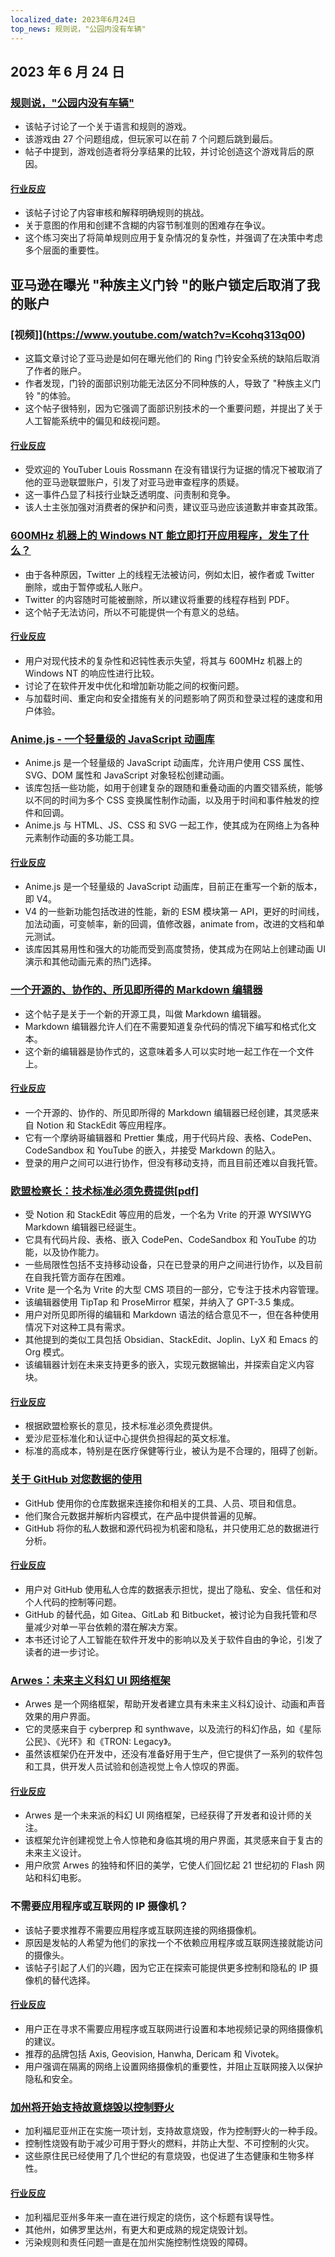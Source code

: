 ```yaml
---
localized_date: 2023年6月24日
top_news: 规则说，"公园内没有车辆"
---
```




<CallToAction />

<Steps>

## 2023 年 6 月 24 日

### [规则说，"公园内没有车辆"](https://novehiclesinthepark.com/)

- 该帖子讨论了一个关于语言和规则的游戏。
- 该游戏由 27 个问题组成，但玩家可以在前 7 个问题后跳到最后。
- 帖子中提到，游戏创造者将分享结果的比较，并讨论创造这个游戏背后的原因。

#### [行业反应](http://news.ycombinator.com/item?id=36453856)

- 该帖子讨论了内容审核和解释明确规则的挑战。
- 关于意图的作用和创建不含糊的内容节制准则的困难存在争议。
- 这个练习突出了将简单规则应用于复杂情况的复杂性，并强调了在决策中考虑多个层面的重要性。

## 亚马逊在曝光 "种族主义门铃 "的账户锁定后取消了我的账户

### [视频]](https://www.youtube.com/watch?v=Kcohq313q00)

- 这篇文章讨论了亚马逊是如何在曝光他们的 Ring 门铃安全系统的缺陷后取消了作者的账户。
- 作者发现，门铃的面部识别功能无法区分不同种族的人，导致了 "种族主义门铃 "的体验。
- 这个帖子很特别，因为它强调了面部识别技术的一个重要问题，并提出了关于人工智能系统中的偏见和歧视问题。

#### [行业反应](http://news.ycombinator.com/item?id=36443747)

- 受欢迎的 YouTuber Louis Rossmann 在没有错误行为证据的情况下被取消了他的亚马逊联盟账户，引发了对亚马逊审查程序的质疑。
- 这一事件凸显了科技行业缺乏透明度、问责制和竞争。
- 该人士主张加强对消费者的保护和问责，建议亚马逊应该道歉并审查其政策。

### [600MHz 机器上的 Windows NT 能立即打开应用程序，发生了什么？](https://twitter.com/jmmv/status/1671670996921896960)

- 由于各种原因，Twitter 上的线程无法被访问，例如太旧，被作者或 Twitter 删除，或由于暂停或私人账户。
- Twitter 的内容随时可能被删除，所以建议将重要的线程存档到 PDF。
- 这个帖子无法访问，所以不可能提供一个有意义的总结。

#### [行业反应](http://news.ycombinator.com/item?id=36446933)

- 用户对现代技术的复杂性和迟钝性表示失望，将其与 600MHz 机器上的 Windows NT 的响应性进行比较。
- 讨论了在软件开发中优化和增加新功能之间的权衡问题。
- 与加载时间、重定向和安全措施有关的问题影响了网页和登录过程的速度和用户体验。

### [Anime.js - 一个轻量级的 JavaScript 动画库](https://animejs.com/)

- Anime.js 是一个轻量级的 JavaScript 动画库，允许用户使用 CSS 属性、SVG、DOM 属性和 JavaScript 对象轻松创建动画。
- 该库包括一些功能，如用于创建复杂的跟随和重叠动画的内置交错系统，能够以不同的时间为多个 CSS 变换属性制作动画，以及用于时间和事件触发的控件和回调。
- Anime.js 与 HTML、JS、CSS 和 SVG 一起工作，使其成为在网络上为各种元素制作动画的多功能工具。

#### [行业反应](http://news.ycombinator.com/item?id=36442274)

- Anime.js 是一个轻量级的 JavaScript 动画库，目前正在重写一个新的版本，即 V4。
- V4 的一些新功能包括改进的性能，新的 ESM 模块第一 API，更好的时间线，加法动画，可变帧率，新的回调，值修改器，animate from，改进的文档和单元测试。
- 该库因其易用性和强大的功能而受到高度赞扬，使其成为在网站上创建动画 UI 演示和其他动画元素的热门选择。

### [一个开源的、协作的、所见即所得的 Markdown 编辑器](https://editor.vrite.io/)

- 这个帖子是关于一个新的开源工具，叫做 Markdown 编辑器。
- Markdown 编辑器允许人们在不需要知道复杂代码的情况下编写和格式化文本。
- 这个新的编辑器是协作式的，这意味着多人可以实时地一起工作在一个文件上。

#### [行业反应](http://news.ycombinator.com/item?id=36446045)

- 一个开源的、协作的、所见即所得的 Markdown 编辑器已经创建，其灵感来自 Notion 和 StackEdit 等应用程序。
- 它有一个摩纳哥编辑器和 Prettier 集成，用于代码片段、表格、CodePen、CodeSandbox 和 YouTube 的嵌入，并接受 Markdown 的贴入。
- 登录的用户之间可以进行协作，但没有移动支持，而且目前还难以自我托管。

### [欧盟检察长：技术标准必须免费提供[pdf]](https://curia.europa.eu/jcms/upload/docs/application/pdf/2023-06/cp230110en.pdf)

- 受 Notion 和 StackEdit 等应用的启发，一个名为 Vrite 的开源 WYSIWYG Markdown 编辑器已经诞生。
- 它具有代码片段、表格、嵌入 CodePen、CodeSandbox 和 YouTube 的功能，以及协作能力。
- 一些局限性包括不支持移动设备，只在已登录的用户之间进行协作，以及目前在自我托管方面存在困难。
- Vrite 是一个名为 Vrite 的大型 CMS 项目的一部分，它专注于技术内容管理。
- 该编辑器使用 TipTap 和 ProseMirror 框架，并纳入了 GPT-3.5 集成。
- 用户对所见即所得的编辑和 Markdown 语法的结合意见不一，但在各种使用情况下对这种工具有需求。
- 其他提到的类似工具包括 Obsidian、StackEdit、Joplin、LyX 和 Emacs 的 Org 模式。
- 该编辑器计划在未来支持更多的嵌入，实现元数据输出，并探索自定义内容块。

#### [行业反应](http://news.ycombinator.com/item?id=36448789)

- 根据欧盟检察长的意见，技术标准必须免费提供。
- 爱沙尼亚标准化和认证中心提供负担得起的英文标准。
- 标准的高成本，特别是在医疗保健等行业，被认为是不合理的，阻碍了创新。

### [关于 GitHub 对您数据的使用](https://docs.github.com/en/get-started/privacy-on-github/about-githubs-use-of-your-data)

- GitHub 使用你的仓库数据来连接你和相关的工具、人员、项目和信息。
- 他们聚合元数据并解析内容模式，在产品中提供普遍的见解。
- GitHub 将你的私人数据和源代码视为机密和隐私，并只使用汇总的数据进行分析。

#### [行业反应](http://news.ycombinator.com/item?id=36444839)

- 用户对 GitHub 使用私人仓库的数据表示担忧，提出了隐私、安全、信任和对个人代码的控制等问题。
- GitHub 的替代品，如 Gitea、GitLab 和 Bitbucket，被讨论为自我托管和尽量减少对单一平台依赖的潜在解决方案。
- 本书还讨论了人工智能在软件开发中的影响以及关于软件自由的争论，引发了读者的进一步讨论。

### [Arwes：未来主义科幻 UI 网络框架](https://github.com/arwes/arwes)

- Arwes 是一个网络框架，帮助开发者建立具有未来主义科幻设计、动画和声音效果的用户界面。
- 它的灵感来自于 cyberprep 和 synthwave，以及流行的科幻作品，如《星际公民》、《光环》和《TRON: Legacy》。
- 虽然该框架仍在开发中，还没有准备好用于生产，但它提供了一系列的软件包和工具，供开发人员试验和创造视觉上令人惊叹的界面。

#### [行业反应](http://news.ycombinator.com/item?id=36446637)

- Arwes 是一个未来派的科幻 UI 网络框架，已经获得了开发者和设计师的关注。
- 该框架允许创建视觉上令人惊艳和身临其境的用户界面，其灵感来自于复古的未来主义设计。
- 用户欣赏 Arwes 的独特和怀旧的美学，它使人们回忆起 21 世纪初的 Flash 网站和科幻电影。

### 不需要应用程序或互联网的 IP 摄像机？

- 该帖子要求推荐不需要应用程序或互联网连接的网络摄像机。
- 原因是发帖的人希望为他们的家找一个不依赖应用程序或互联网连接就能访问的摄像头。
- 该帖子引起了人们的兴趣，因为它正在探索可能提供更多控制和隐私的 IP 摄像机的替代选择。

#### [行业反应](http://news.ycombinator.com/item?id=36447024)

- 用户正在寻求不需要应用程序或互联网进行设置和本地视频记录的网络摄像机的建议。
- 推荐的品牌包括 Axis, Geovision, Hanwha, Dericam 和 Vivotek。
- 用户强调在隔离的网络上设置网络摄像机的重要性，并阻止互联网接入以保护隐私和安全。

### [加州将开始支持故意烧毁以控制野火](https://www.freethink.com/science/prescribed-and-cultural-burns)

- 加利福尼亚州正在实施一项计划，支持故意烧毁，作为控制野火的一种手段。
- 控制性烧毁有助于减少可用于野火的燃料，并防止大型、不可控制的火灾。
- 这些原住民已经使用了几个世纪的有意烧毁，也促进了生态健康和生物多样性。

#### [行业反应](http://news.ycombinator.com/item?id=36447077)

- 加利福尼亚州多年来一直在进行规定的烧伤，这个标题有误导性。
- 其他州，如佛罗里达州，有更大和更成熟的规定烧毁计划。
- 污染规则和责任问题一直是在加州实施控制性烧毁的障碍。

</Steps>
